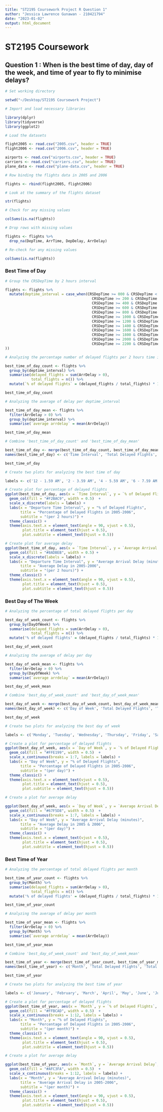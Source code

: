 ```yaml
---
title: "ST2195 Coursework Project R Question 1"
author: "Jessica Lawrence Gunawan - 210421794"
date: "2023-01-02"
output: html_document
---
```


# ST2195 Coursework

## Question 1 : When is the best time of day, day of the week, and time of year to fly to minimise delays?

```r
# Set working directory

setwd("~/Desktop/ST2195 Coursework Project")
```

```r
# Import and load necessary libraries

library(dplyr)
library(tidyverse)
library(ggplot2)
```

```r
# Load the datasets

flight2005 <- read.csv("2005.csv", header = TRUE)
flight2006 <- read.csv("2006.csv", header = TRUE)

airports <- read.csv("airports.csv", header = TRUE)
carriers <- read.csv("carriers.csv", header = TRUE)
plane_data <- read.csv("plane-data.csv", header = TRUE)
```

```r
# Row binding the flights data in 2005 and 2006

flights <- rbind(flight2005, flight2006)
```

```r
# Look at the summary of the flights dataset

str(flights)
```

```r
# Check for any missing values

colSums(is.na(flights))
```

```r
# Drop rows with missing values

flights <- flights %>%
  drop_na(DepTime, ArrTime, DepDelay, ArrDelay)
```

```r
# Re-check for any missing values

colSums(is.na(flights))
```

### Best Time of Day

```r
# Group the CRSDepTime by 2 hours interval 

flights <- flights %>%
  mutate(deptime_interval = case_when(CRSDepTime >= 000 & CRSDepTime < 200 ~ "00.00 - 01.59",
                                        CRSDepTime >= 200 & CRSDepTime < 400 ~ "02.00 - 03.59",
                                        CRSDepTime >= 400 & CRSDepTime < 600 ~ "04.00 - 05.59",
                                        CRSDepTime >= 600 & CRSDepTime < 800 ~ "06.00 - 07.59",
                                        CRSDepTime >= 800 & CRSDepTime < 1000 ~ "08.00 - 09.59",
                                        CRSDepTime >= 1000 & CRSDepTime < 1200 ~ "10.00 - 11.59",
                                        CRSDepTime >= 1200 & CRSDepTime < 1400 ~ "12.00 - 13.59",
                                        CRSDepTime >= 1400 & CRSDepTime < 1600 ~ "14.00 - 15.59",
                                        CRSDepTime >= 1600 & CRSDepTime < 1800 ~ "16.00 - 17.59",
                                        CRSDepTime >= 1800 & CRSDepTime < 2000 ~ "18.00 - 19.59",
                                        CRSDepTime >= 2000 & CRSDepTime < 2200 ~ "20.00 - 21.59",
                                        CRSDepTime >= 2200 & CRSDepTime < 2400 ~ "22.00 - 23.59",
))
```

```r
# Analyzing the percentage number of delayed flights per 2 hours time interval in a day

best_time_of_day_count <- flights %>%
  group_by(deptime_interval) %>%
  summarise(delayed_flights = sum(ArrDelay > 0),
            total_flights = n()) %>% 
  mutate(`% of delayed flights` = (delayed_flights / total_flights) * 100)

best_time_of_day_count
```

```r
# Analyzing the average of delay per deptime_interval

best_time_of_day_mean <- flights %>%
  filter(ArrDelay > 0) %>%
  group_by(deptime_interval) %>%
  summarise(`average arrdelay` = mean(ArrDelay))

best_time_of_day_mean
```

```r
# Combine 'best_time_of_day_count' and 'best_time_of_day_mean'

best_time_of_day <- merge(best_time_of_day_count, best_time_of_day_mean, by="deptime_interval")
names(best_time_of_day) <- c('Time Interval', 'Total Delayed Flights', 'Total Flights', '% of Delayed Flights', 'Average Arrival Delay')

best_time_of_day
```

```r
# Create two plots for analyzing the best time of day

labels <- c('12 - 1.59 AM', '2 - 3.59 AM', '4 - 5.59 AM', '6 - 7.59 AM', '8 - 9.59 AM', '10 - 11.59 AM', '12 - 1.59 PM', '2 - 3.59 PM', '4 - 5.59 PM', '6 - 7.59 PM', '8 - 9.59 PM', '10 - 11.59 PM')

# Create plot for percentage of delayed flights
ggplot(best_time_of_day, aes(x = `Time Interval`, y = `% of Delayed Flights`, fill = `% of Delayed Flights`)) + 
  geom_col(fill = "#F2BAC9", width = 0.5)  +
  scale_x_discrete(labels = labels) +
  labs(x = "Departure Time Interval", y = "% of Delayed Flights",
       title = "Percentage of Delayed Flights in 2005-2006",
       subtitle = "(per 2 hours)") +
  theme_classic() +
  theme(axis.text.x = element_text(angle = 90, vjust = 0.5),
        plot.title = element_text(hjust = 0.5),
        plot.subtitle = element_text(hjust = 0.5)) 
```

```r
# Create plot for average delay
ggplot(best_time_of_day, aes(x = `Time Interval`, y = `Average Arrival Delay`, fill = `Average Arrival Delay`)) + 
  geom_col(fill = "#8ADBEB", width = 0.5) +
  scale_x_discrete(labels = labels) +
  labs(x = "Departure Time Interval", y = "Average Arrival Delay (minutes)",
       title = "Average Delay in 2005-2006",
       subtitle = "(per 2 hours)") +
  theme_classic() +
  theme(axis.text.x = element_text(angle = 90, vjust = 0.5),
        plot.title = element_text(hjust = 0.5),
        plot.subtitle = element_text(hjust = 0.5))
```

### Best Day of The Week

```r
# Analyzing the percentage of total delayed flights per day

best_day_of_week_count <- flights %>% 
  group_by(DayOfWeek) %>% 
  summarise(delayed_flights = sum(ArrDelay > 0),
            total_flights = n()) %>% 
  mutate('% of delayed flights' = (delayed_flights / total_flights) * 100)

best_day_of_week_count
```

```r
# Analyzing the average of delay per day

best_day_of_week_mean <- flights %>%
  filter(ArrDelay > 0) %>%
  group_by(DayOfWeek) %>%
  summarise(`average arrdelay` = mean(ArrDelay))

best_day_of_week_mean
```

```r
# Combine 'best_day_of_week_count' and 'best_day_of_week_mean'

best_day_of_week <- merge(best_day_of_week_count, best_day_of_week_mean, by="DayOfWeek")
names(best_day_of_week) <- c('Day of Week', 'Total Delayed Flights', 'Total Flights', '% of Delayed Flights', 'Average Arrival Delay')

best_day_of_week
```

```r
# Create two plots for analyzing the best day of week

labels <- c('Monday', 'Tuesday', 'Wednesday', 'Thursday', 'Friday', 'Saturday', 'Sunday')

# Create a plot for percentage of delayed flights
ggplot(best_day_of_week, aes(x = `Day of Week`, y = `% of Delayed Flights`, fill = `% of Delayed Flights`)) + 
  geom_col(fill = "#FFE199", width = 0.5)  +
  scale_x_continuous(breaks = 1:7, labels = labels) +
  labs(x = "Day of Week", y = "% of Delayed Flights",
       title = "Percentage of Delayed Flights in 2005-2006",
       subtitle = "(per day)") +
  theme_classic() +
  theme(axis.text.x = element_text(vjust = 0.5),
        plot.title = element_text(hjust = 0.5),
        plot.subtitle = element_text(hjust = 0.5)) 
```

```r
# Create a plot for average delay

ggplot(best_day_of_week, aes(x = `Day of Week`, y = `Average Arrival Delay`, fill = `Average Arrival Delay`)) + 
  geom_col(fill = "#67F5D8", width = 0.5)  +
  scale_x_continuous(breaks = 1:7, labels = labels) +
  labs(x = "Day of Week", y = "Average Arrival Delay (minutes)",
       title = "Average Delay in 2005 & 2006",
       subtitle = "(per day)") +
  theme_classic() +
  theme(axis.text.x = element_text(vjust = 0.5),
        plot.title = element_text(hjust = 0.5),
        plot.subtitle = element_text(hjust = 0.5)) 
```

### Best Time of Year

```r
# Analyzing the percentage of total delayed flights per month

best_time_of_year_count <- flights %>% 
  group_by(Month) %>% 
  summarise(delayed_flights = sum(ArrDelay > 0),
            total_flights = n()) %>% 
  mutate('% of delayed flights' = (delayed_flights / total_flights) * 100)

best_time_of_year_count
```

```r
# Analyzing the average of delay per month

best_time_of_year_mean <- flights %>%
  filter(ArrDelay > 0) %>%
  group_by(Month) %>%
  summarise(`average arrdelay` = mean(ArrDelay))

best_time_of_year_mean
```

```r
# Combine 'best_day_of_week_count' and 'best_day_of_week_mean'

best_time_of_year <- merge(best_time_of_year_count, best_time_of_year_mean, by="Month")
names(best_time_of_year) <- c('Month', 'Total Delayed Flights', 'Total Flights', '% of Delayed Flights', 'Average Arrival Delay')

best_time_of_year
```

```r
# Create two plots for analyzing the best time of year

labels <- c('January', 'February', 'March', 'April', 'May', 'June', 'July', 'August', 'September', 'October', 'November', 'December')

# Create a plot for percentage of delayed flights
ggplot(best_time_of_year, aes(x = `Month`, y = `% of Delayed Flights`, fill = `% of Delayed Flights`)) +
  geom_col(fill = "#FFBCAD", width = 0.5)  +
  scale_x_continuous(breaks = 1:12, labels = labels) +
  labs(x = "Month", y = "% of Delayed Flights",
       title = "Percentage of Delayed Flights in 2005-2006",
       subtitle = "(per month)") +
  theme_classic() +
  theme(axis.text.x = element_text(angle = 90, vjust = 0.5),
        plot.title = element_text(hjust = 0.5),
        plot.subtitle = element_text(hjust = 0.5)) 
```

```r
# Create a plot for average delay

ggplot(best_time_of_year, aes(x = `Month`, y = `Average Arrival Delay`, fill = `Average Arrival Delay`)) +
  geom_col(fill = "#AFC3FA", width = 0.5)  +
  scale_x_continuous(breaks = 1:12, labels = labels) +
  labs(x = "Month", y = "Average Arrival Delay (minutes)",
       title = "Average Arrival Delay in 2005-2006",
       subtitle = "(per month)") +
  theme_classic() +
  theme(axis.text.x = element_text(angle = 90, vjust = 0.5),
        plot.title = element_text(hjust = 0.5),
        plot.subtitle = element_text(hjust = 0.5)) 
```
